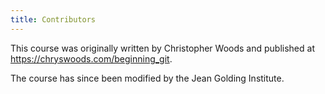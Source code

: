 ```yaml
---
title: Contributors
---
```


This course was originally written by Christopher Woods and published at <https://chryswoods.com/beginning_git>. 

The course has since been modified by the Jean Golding Institute. 
